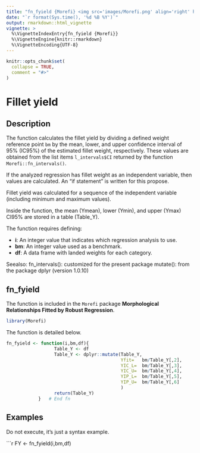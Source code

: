 ```yaml
---
title: "fn_fyield {Morefi} <img src='images/Morefi.png' align='right' height='20%' width='20%'/>"
date: "`r format(Sys.time(), '%d %B %Y')`"
output: rmarkdown::html_vignette
vignette: >
  %\VignetteIndexEntry{fn_fyield {Morefi}}
  %\VignetteEngine{knitr::rmarkdown}
  %\VignetteEncoding{UTF-8}
---
```


```r
knitr::opts_chunk$set(
  collapse = TRUE,
  comment = "#>"
)
```

# Fillet yield 


## Description


The function calculates the fillet yield by dividing a defined weight reference 
point `bm` by the mean, lower, and upper confidence interval of 95% (IC95%) of 
the estimated fillet weight, respectively. These values are obtained from the 
list items `l_intervals$CI` returned by the function `Morefi::fn_intervals()`.


If the analyzed regression has fillet weight as an independent variable,
then values are calculated. An "if statement" is written for this propose.


Fillet yield was calculated for a sequence of the independent variable
(including minimum and maximum values).


Inside the function, the mean (Ymean), lower (Ymin), and upper (Ymax) CI95%
are stored in a table (Table_Y).


The function requires defining:

 * **i**: An integer value that indicates which regression analysis to use.
 * **bm**: An integer value used as a benchmark.
 * **df**: A data frame with landed weights for each category.
 
 
Seealso: fn_intervals(): customized for the present package
         mutate(): from the package dplyr (version 1.0.10)


## fn_fyield

The function is included in the `Morefi` package **Morphological Relationships Fitted by Robust Regression**.


```r
library(Morefi)
```


The function is detailed below.

```r
fn_fyield <- function(i,bm,df){
                  Table_Y <- df
                  Table_Y <- dplyr::mutate(Table_Y,
                                           Yfit=   bm/Table_Y[,2],
                                           YIC_L=  bm/Table_Y[,3],
                                           YIC_U=  bm/Table_Y[,4],
                                           YIP_L=  bm/Table_Y[,5],
                                           YIP_U=  bm/Table_Y[,6]
                                           )
                  return(Table_Y)
            }   # End fn
```


## Examples

Do not execute, it's just a syntax example.
<!-- Falta describir el ejemplo y que corra.... -->

```r
FY <- fn_fyield(i,bm,df)
